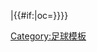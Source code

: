 {{fb team |t=-{zh-hans:霍芬海姆1899;zh-hk:賀芬咸;}- |tan=霍芬海姆足球俱乐部 |tc=GER |abb={{#if:{{{abb|}}}|HOF{{0}}}} |{{#if:{{{oc|}}}|oc={{{oc}}}}}}}<!--
--><noinclude>[[Category:足球模板]]</noinclude>